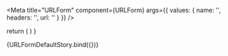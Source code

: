 
<Meta 
  title="URLForm" 
  component={URLForm} 
  args={{
    values: {
      name: '', 
      headers: '',
      url: '' 
    }
  }}
/>

<ArgsTable of={URLForm}/>

  return (
    <URLForm values={args.values}/>
  )
}

<Canvas>
  <Story name="Default">
    {URLFormDefaultStory.bind({})}
  </Story>
</Canvas>
